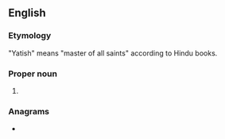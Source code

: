 ==English==

===Etymology===
"Yatish" means "master of all saints" according to Hindu books.
{{rfe|Which books are those?|lang=en}}

===Proper noun===
{{en-proper noun}}

# {{given name|male|from=India}}

===Anagrams===
* {{anagrams|en|itshay}}